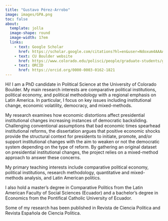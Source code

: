 ```yaml
---
title: "Gustavo Pérez-Arrobo"
image: images/GPA.png
toc: false
about: 
  template: jolla
  image-shape: round
  image-width: 17em
  links:
    - text: Google Scholar
      href: https://scholar.google.com/citations?hl=en&user=Ndoxum4AAAAJ
    - text: CU Boulder website
      href: https://www.colorado.edu/polisci/people/graduate-students/gustavo-perez
    - text: ORCID
      href: https://orcid.org/0000-0003-0162-1821
---
```


Hi! I am a PhD candidate in Political Science at the University of Colorado Boulder. My main research interests are comparative political institutions, political economy, and political methodology with a regional emphasis on Latin America. In particular, I focus on key issues including institutional change, economic volatility, democracy, and mixed-methods.

My research examines how economic distortions affect presidential institutional changes increasing instances of democratic backsliding. Challenging conventional assumptions that bad economic times spearhead institutional reforms, the dissertation argues that positive economic shocks provide the structural context for presidents to initiate, promote, and/or support institutional changes with the aim to weaken or not the democratic system depending on the type of reform. By gathering an original dataset on presidential institutional changes, the project relies on a mixed-method approach to answer these concerns.

My primary teaching interests include comparative political economy, political institutions, research methodology, quantitative and mixed-methods analysis, and Latin American politics.

I also hold a master's degree in Comparative Politics from the Latin American Faculty of Social Sciences (Ecuador) and a bachelor's degree in Economics from the Pontifical Catholic University of Ecuador.

Some of my research has been published in Revista de Ciencia Política and Revista Española de Ciencia Política.

```r

```

